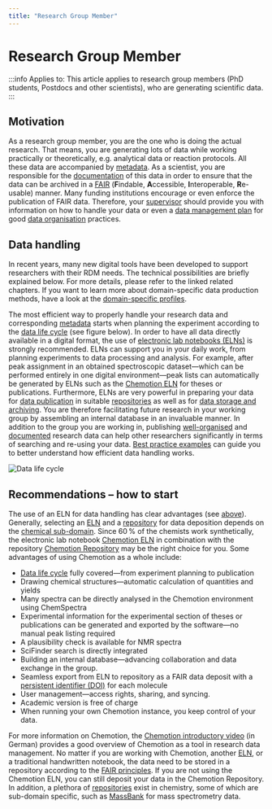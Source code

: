 ```yaml
---
title: "Research Group Member"
---
```


# Research Group Member

:::info Applies to:
This article applies to research group members (PhD students, Postdocs and other scientists), who are generating scientific data.
:::

## Motivation

As a research group member, you are the one who is doing the actual research. That means, you are generating lots of data while working practically or theoretically, e.g. analytical data or reaction protocols. All these data are accompanied by [metadata](../40_topics/30_metadata.mdx). As a scientist, you are responsible for the [documentation](../30_data/40_data_documentation.mdx) of this data in order to ensure that the data can be archived in a [FAIR](../40_topics/01_fair.mdx) (**F**indable, **A**ccessible, **I**nteroperable, **R**e-usable) manner. Many funding institutions encourage or even enforce the publication of FAIR data. Therefore, your [supervisor](10_research_group_leader.mdx) should provide you with information on how to handle your data or even a [data management plan](../30_data/10_dmp.mdx) for good [data organisation](../30_data/30_data_organisation.mdx) practices.

## Data handling

In recent years, many new digital tools have been developed to support researchers with their RDM needs. The technical possibilities are briefly explained below. For more details, please refer to the linked related chapters. If you want to learn more about domain-specific data production methods, have a look at the [domain-specific profiles](../10_domains/00_guide.mdx).

The most efficient way to properly handle your research data and corresponding [metadata](../40_topics/30_metadata.mdx) starts when planning the experiment according to the [data life cycle](../40_topics/110_data_life_cycle.mdx) (see figure below). In order to have all data directly available in a digital format, the use of [electronic lab notebooks (ELNs)](../40_topics/10_eln.mdx) is strongly recommended. ELNs can support you in your daily work, from planning experiments to data processing and analysis. For example, after peak assignment in an obtained spectroscopic dataset—which can be performed entirely in one digital environment—peak lists can automatically be generated by ELNs such as the [Chemotion ELN](https://eln.chemotion.net/home) for theses or publications. Furthermore, ELNs are very powerful in preparing your data for [data publication](../30_data/60_data_publication.mdx) in suitable [repositories](../40_topics/20_repositories.mdx) as well as for [data storage and archiving](/docs/data/data_storage). You are therefore facilitating future research in your working group by assembling an internal database in an invaluable manner. In addition to the group you are working in, publishing [well-organised](../30_data/30_data_organisation.mdx) and [documented](../30_data/40_data_documentation.mdx) research data can help other researchers significantly in terms of searching and re-using your data. [Best practice examples](../40_topics/60_best_practice.mdx) can guide you to better understand how efficient data handling works.

![Data life cycle](/img/Intro/N4C_DataLifecycle.svg)

## Recommendations – how to start

The use of an ELN for data handling has clear advantages (see [above](#data-handling)). Generally, selecting an [ELN](../40_topics/10_eln.mdx) and a [repository](../40_topics/20_repositories.mdx) for data deposition depends on the [chemical sub-domain](../10_domains/00_guide.mdx). Since 60 % of the chemists work synthetically, the electronic lab notebook [Chemotion ELN](https://www.chemotion.net/chemotionsaurus/) in combination with the repository [Chemotion Repository](https://www.chemotion-repository.net/welcome) may be the right choice for you. Some advantages of using Chemotion as a whole include:

- [Data life cycle](../40_topics/110_data_life_cycle.mdx) fully covered—from experiment planning to publication
- Drawing chemical structures—automatic calculation of quantities and yields
- Many spectra can be directly analysed in the Chemotion environment using ChemSpectra
- Experimental information for the experimental section of theses or publications can be generated and exported by the software—no manual peak listing required
- A plausibility check is available for NMR spectra
- SciFinder search is directly integrated
- Building an internal database—advancing collaboration and data exchange in the group.
- Seamless export from ELN to repository as a FAIR data deposit with a [persistent identifier (DOI)](../40_topics/100_pid.mdx) for each molecule
- User management—access rights, sharing, and syncing.
- Academic version is free of charge
- When running your own Chemotion instance, you keep control of your data.

For more information on Chemotion, the [Chemotion introductory video](https://www.youtube.com/watch?v=tZHaP6DW-Dw) (in German) provides a good overview of Chemotion as a tool in research data management. No matter if you are working with Chemotion, another [ELN](../40_topics/10_eln.mdx), or a traditional handwritten notebook, the data need to be stored in a repository according to the [FAIR principles](../40_topics/01_fair.mdx). If you are not using the Chemotion ELN, you can still deposit your data in the Chemotion Repository. In addition, a plethora of [repositories](../40_topics/20_repositories.mdx) exist in chemistry, some of which are sub-domain specific, such as [MassBank](https://massbank.eu/MassBank/) for mass spectrometry data.
